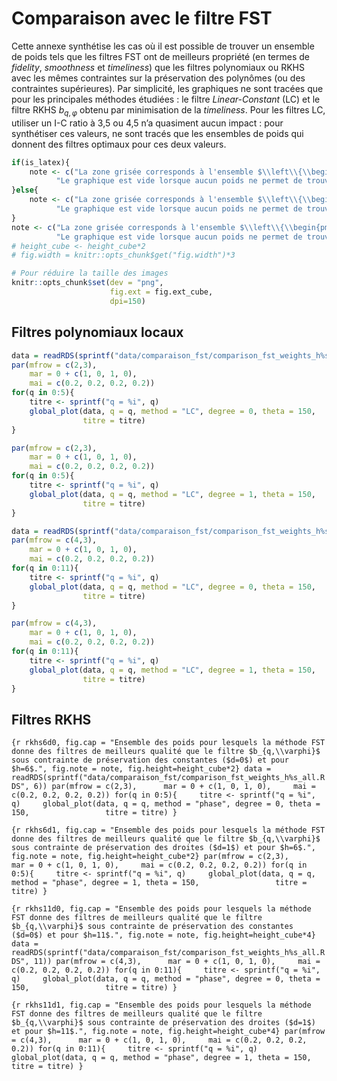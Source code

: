 \newpage
# Comparaison avec le filtre FST {#sec:annexeFST}

Cette annexe synthétise les cas où il est possible de trouver un ensemble de poids tels que les filtres FST ont de meilleurs propriété (en termes de *fidelity*, *smoothness* et *timeliness*) que les filtres polynomiaux ou RKHS avec les mêmes contraintes sur la préservation des polynômes (ou des contraintes supérieures).
Par simplicité, les graphiques ne sont tracées que pour les principales méthodes étudiées : le filtre *Linear-Constant* (LC) et le filtre RKHS $b_{q,\varphi}$ obtenu par minimisation de la *timeliness*.
Pour les filtres LC, utiliser un I-C ratio à 3,5 ou 4,5 n'a quasiment aucun impact : pour synthétiser ces valeurs, ne sont tracés que les ensembles de poids qui donnent des filtres optimaux pour ces deux valeurs.

```r
if(is_latex){
    note <- c("La zone grisée corresponds à l'ensemble $\\left\\{\\begin{pmatrix}x & y & z \\end{pmatrix}' : x+y+z=1\\right\\}$.",
          "Le graphique est vide lorsque aucun poids ne permet de trouver de filtre FST qui minimise la \\emph{fidelity}, \\emph{smoothness} et la \\emph{timeliness} par rapport au filtre étudié.")
}else{
    note <- c("La zone grisée corresponds à l'ensemble $\\left\\{\\begin{pmatrix}x \\; y \\; z \\end{pmatrix}' : x+y+z=1\\right\\}$.",
          "Le graphique est vide lorsque aucun poids ne permet de trouver de filtre FST qui minimise la *fidelity*, *smoothness* et la *timeliness* par rapport au filtre étudié.")
}
note <- c("La zone grisée corresponds à l'ensemble $\\left\\{\\begin{pmatrix}x \\; y \\; z \\end{pmatrix}' : x+y+z=1\\right\\}$.",
          "Le graphique est vide lorsque aucun poids ne permet de trouver de filtre FST qui minimise la *fidelity*, *smoothness* et la *timeliness* par rapport au filtre étudié.")
# height_cube <- height_cube*2
# fig.width = knitr::opts_chunk$get("fig.width")*3
```

```r
# Pour réduire la taille des images
knitr::opts_chunk$set(dev = "png",
                      fig.ext = fig.ext_cube,
                      dpi=150)
```

## Filtres polynomiaux locaux

<!-- ### Méthode *Linear-Constant* (LC) -->

```r
data = readRDS(sprintf("data/comparaison_fst/comparison_fst_weights_h%s_all.RDS", 6))
par(mfrow = c(2,3), 
    mar = 0 + c(1, 0, 1, 0),
    mai = c(0.2, 0.2, 0.2, 0.2))
for(q in 0:5){
    titre <- sprintf("q = %i", q)
    global_plot(data, q = q, method = "LC", degree = 0, theta = 150,
                titre = titre)
}
```


```r
par(mfrow = c(2,3), 
    mar = 0 + c(1, 0, 1, 0),
    mai = c(0.2, 0.2, 0.2, 0.2))
for(q in 0:5){
    titre <- sprintf("q = %i", q)
    global_plot(data, q = q, method = "LC", degree = 1, theta = 150,
                titre = titre)
}
```



```r
data = readRDS(sprintf("data/comparaison_fst/comparison_fst_weights_h%s_all.RDS", 11))
par(mfrow = c(4,3), 
    mar = 0 + c(1, 0, 1, 0),
    mai = c(0.2, 0.2, 0.2, 0.2))
for(q in 0:11){
    titre <- sprintf("q = %i", q)
    global_plot(data, q = q, method = "LC", degree = 0, theta = 150,
                titre = titre)
}
```


```r
par(mfrow = c(4,3), 
    mar = 0 + c(1, 0, 1, 0),
    mai = c(0.2, 0.2, 0.2, 0.2))
for(q in 0:11){
    titre <- sprintf("q = %i", q)
    global_plot(data, q = q, method = "LC", degree = 1, theta = 150,
                titre = titre)
}
```


<!-- ### Méthode *Quadratic-Linear* (QL) -->

<!-- ```{r ql6d1, fig.cap = "Ensemble des poids pour lesquels la méthode FST donne des filtres de meilleurs qualité que le filtre *Quadratic-Linear* (QL) sous contrainte de préservation des droites ($d=1$) et pour $h=6$, $I/C=3,5$.", fig.note = note} -->
<!-- par(mfrow = c(2,3),  -->
<!--     mar = 0 + c(1, 0, 1, 0), -->
<!--     mai = c(0.2, 0.2, 0.2, 0.2)) -->
<!-- for(q in 0:5){ -->
<!--     titre <- sprintf("q = %i", q) -->
<!--     global_plot(data, q = q, method = "QL", degree = 1, theta = 150, -->
<!--                 titre = titre) -->
<!-- } -->
<!-- ``` -->

<!-- ```{r ql6d2, fig.cap = "Ensemble des poids pour lesquels la méthode FST donne des filtres de meilleurs qualité que le filtre *Quadratic-Linear* (QL) sous contrainte de préservation des tendances quadratiques ($d=2$) et pour $h=6$, $I/C=3,5$.", fig.note = note} -->
<!-- par(mfrow = c(2,3),  -->
<!--     mar = 0 + c(1, 0, 1, 0), -->
<!--     mai = c(0.2, 0.2, 0.2, 0.2)) -->
<!-- for(q in 0:5){ -->
<!--     titre <- sprintf("q = %i", q) -->
<!--     global_plot(data, q = q, method = "QL", degree = 1, theta = 150, -->
<!--                 titre = titre) -->
<!-- } -->
<!-- ``` -->



<!-- ```{r ql11d1, fig.cap = "Ensemble des poids pour lesquels la méthode FST donne des filtres de meilleurs qualité que le filtre *Quadratic-Linear* (QL) sous contrainte de préservation des droites et pour $h=11$ ($d=1$), $I/C=3,5$.", fig.note = note, fig.height=10} -->
<!-- par(mfrow = c(4,3),  -->
<!--     mar = 0 + c(1, 0, 1, 0), -->
<!--     mai = c(0.2, 0.2, 0.2, 0.2)) -->
<!-- for(q in 0:11){ -->
<!--     titre <- sprintf("q = %i", q) -->
<!--     global_plot(data, q = q, method = "QL", degree = 1, theta = 150, -->
<!--                 titre = titre) -->
<!-- } -->
<!-- ``` -->



<!-- ```{r ql11d2, fig.cap = "Ensemble des poids pour lesquels la méthode FST donne des filtres de meilleurs qualité que le filtre *Quadratic-Linear* (QL) sous contrainte de préservation des tendances quadratiques ($d=2$) et pour $h=11$ $I/C=3,5$.", fig.note = note, fig.height=10} -->
<!-- par(mfrow = c(4,3),  -->
<!--     mar = 0 + c(1, 0, 1, 0), -->
<!--     mai = c(0.2, 0.2, 0.2, 0.2)) -->
<!-- for(q in 0:11){ -->
<!--     titre <- sprintf("q = %i", q) -->
<!--     global_plot(data, q = q, method = "QL", degree = 1, theta = 150, -->
<!--                 titre = titre) -->
<!-- } -->
<!-- ``` -->


<!-- ### Méthode *Cubic-Quadratic* (CQ) -->


<!-- ```{r cq6d2, fig.cap = "Ensemble des poids pour lesquels la méthode FST donne des filtres de meilleurs qualité que le filtre *Cubic-Quadratic* (CQ) sous contrainte de préservation des tendances quadratiques ($d=2$) et pour $h=6$, $I/C=3,5$.", fig.note = note} -->
<!-- par(mfrow = c(2,3),  -->
<!--     mar = 0 + c(1, 0, 1, 0), -->
<!--     mai = c(0.2, 0.2, 0.2, 0.2)) -->
<!-- for(q in 0:5){ -->
<!--     titre <- sprintf("q = %i", q) -->
<!--     global_plot(data, q = q, method = "CQ", degree = 1, theta = 150, -->
<!--                 titre = titre) -->
<!-- } -->
<!-- ``` -->


<!-- ```{r cq6d3, fig.cap = "Ensemble des poids pour lesquels la méthode FST donne des filtres de meilleurs qualité que le filtre *Cubic-Quadratic* (CQ) sous contrainte de préservation des tendances cubiques ($d=3$) et pour $h=6$, $I/C=3,5$.", fig.note = note} -->
<!-- par(mfrow = c(2,3),  -->
<!--     mar = 0 + c(1, 0, 1, 0), -->
<!--     mai = c(0.2, 0.2, 0.2, 0.2)) -->
<!-- for(q in 0:5){ -->
<!--     titre <- sprintf("q = %i", q) -->
<!--     global_plot(data, q = q, method = "CQ", degree = 1, theta = 150, -->
<!--                 titre = titre) -->
<!-- } -->
<!-- ``` -->




<!-- ```{r cq11d2, fig.cap = "Ensemble des poids pour lesquels la méthode FST donne des filtres de meilleurs qualité que le filtre *Cubic-Quadratic* (CQ) sous contrainte de préservation des tendances quadratiques ($d=2$) et pour $h=11$ $I/C=3,5$.", fig.note = note, fig.height=10} -->
<!-- par(mfrow = c(4,3),  -->
<!--     mar = 0 + c(1, 0, 1, 0), -->
<!--     mai = c(0.2, 0.2, 0.2, 0.2)) -->
<!-- for(q in 0:11){ -->
<!--     titre <- sprintf("q = %i", q) -->
<!--     global_plot(data, q = q, method = "CQ", degree = 1, theta = 150, -->
<!--                 titre = titre) -->
<!-- } -->
<!-- ``` -->


<!-- ```{r cq11d3, fig.cap = "Ensemble des poids pour lesquels la méthode FST donne des filtres de meilleurs qualité que le filtre *Cubic-Quadratic* (CQ) sous contrainte de préservation des tendances cubiques ($d=3$) et pour $h=11$ $I/C=3,5$.", fig.note = note, fig.height=10} -->
<!-- par(mfrow = c(4,3),  -->
<!--     mar = 0 + c(1, 0, 1, 0), -->
<!--     mai = c(0.2, 0.2, 0.2, 0.2)) -->
<!-- for(q in 0:11){ -->
<!--     titre <- sprintf("q = %i", q) -->
<!--     global_plot(data, q = q, method = "CQ", degree = 1, theta = 150, -->
<!--                 titre = titre) -->
<!-- } -->
<!-- ``` -->


<!-- ### Méthode *Direct Asymetric Filter* (DAF) -->


<!-- ```{r daf6d3, fig.cap = "Ensemble des poids pour lesquels la méthode FST donne des filtres de meilleurs qualité que le filtre *Direct Asymetric Filter* (DAF) sous contrainte de préservation des tendances cubiques ($d=3$) et pour $h=6$, $I/C=3,5$.", fig.note = note} -->
<!-- par(mfrow = c(2,3),  -->
<!--     mar = 0 + c(1, 0, 1, 0), -->
<!--     mai = c(0.2, 0.2, 0.2, 0.2)) -->
<!-- for(q in 0:5){ -->
<!--     titre <- sprintf("q = %i", q) -->
<!--     global_plot(data, q = q, method = "DAF", degree = 1, theta = 150, -->
<!--                 titre = titre) -->
<!-- } -->
<!-- ``` -->


<!-- ```{r daf11d3, fig.cap = "Ensemble des poids pour lesquels la méthode FST donne des filtres de meilleurs qualité que le filtre *Direct Asymetric Filter* (DAF) sous contrainte de préservation des tendances cubiques ($d=3$) et pour $h=11$ $I/C=3,5$.", fig.note = note, fig.height=10} -->
<!-- par(mfrow = c(4,3),  -->
<!--     mar = 0 + c(1, 0, 1, 0), -->
<!--     mai = c(0.2, 0.2, 0.2, 0.2)) -->
<!-- for(q in 0:11){ -->
<!--     titre <- sprintf("q = %i", q) -->
<!--     global_plot(data, q = q, method = "DAF", degree = 1, theta = 150, -->
<!--                 titre = titre) -->
<!-- } -->
<!-- ``` -->

\newpage
## Filtres RKHS

<!-- ### Filtres minimisant le déphasage ($b_{q,\varphi}$) -->

```{r rkhs6d0, fig.cap = "Ensemble des poids pour lesquels la méthode FST donne des filtres de meilleurs qualité que le filtre $b_{q,\\varphi}$ sous contrainte de préservation des constantes ($d=0$) et pour $h=6$.", fig.note = note, fig.height=height_cube*2}
data = readRDS(sprintf("data/comparaison_fst/comparison_fst_weights_h%s_all.RDS", 6))
par(mfrow = c(2,3), 
    mar = 0 + c(1, 0, 1, 0),
    mai = c(0.2, 0.2, 0.2, 0.2))
for(q in 0:5){
    titre <- sprintf("q = %i", q)
    global_plot(data, q = q, method = "phase", degree = 0, theta = 150,
                titre = titre)
}
```


```{r rkhs6d1, fig.cap = "Ensemble des poids pour lesquels la méthode FST donne des filtres de meilleurs qualité que le filtre $b_{q,\\varphi}$ sous contrainte de préservation des droites ($d=1$) et pour $h=6$.", fig.note = note, fig.height=height_cube*2}
par(mfrow = c(2,3), 
    mar = 0 + c(1, 0, 1, 0),
    mai = c(0.2, 0.2, 0.2, 0.2))
for(q in 0:5){
    titre <- sprintf("q = %i", q)
    global_plot(data, q = q, method = "phase", degree = 1, theta = 150,
                titre = titre)
}
```



```{r rkhs11d0, fig.cap = "Ensemble des poids pour lesquels la méthode FST donne des filtres de meilleurs qualité que le filtre $b_{q,\\varphi}$ sous contrainte de préservation des constantes ($d=0$) et pour $h=11$.", fig.note = note, fig.height=height_cube*4}
data = readRDS(sprintf("data/comparaison_fst/comparison_fst_weights_h%s_all.RDS", 11))
par(mfrow = c(4,3), 
    mar = 0 + c(1, 0, 1, 0),
    mai = c(0.2, 0.2, 0.2, 0.2))
for(q in 0:11){
    titre <- sprintf("q = %i", q)
    global_plot(data, q = q, method = "phase", degree = 0, theta = 150,
                titre = titre)
}
```


```{r rkhs11d1, fig.cap = "Ensemble des poids pour lesquels la méthode FST donne des filtres de meilleurs qualité que le filtre $b_{q,\\varphi}$ sous contrainte de préservation des droites ($d=1$) et pour $h=11$.", fig.note = note, fig.height=height_cube*4}
par(mfrow = c(4,3), 
    mar = 0 + c(1, 0, 1, 0),
    mai = c(0.2, 0.2, 0.2, 0.2))
for(q in 0:11){
    titre <- sprintf("q = %i", q)
    global_plot(data, q = q, method = "phase", degree = 1, theta = 150,
                titre = titre)
}
```



